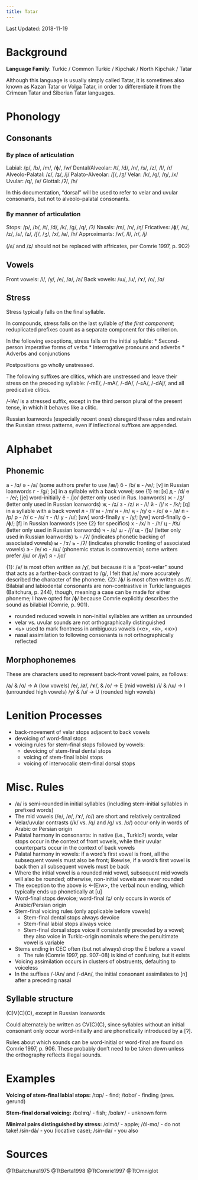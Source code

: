 ```yaml
---
title: Tatar
---
```


Last Updated: 2018-11-19

# Background

**Language Family**: Turkic / Common Turkic / Kipchak / North Kipchak / Tatar

Although this language is usually simply called Tatar, it is sometimes also known as Kazan Tatar or Volga Tatar, in order to differentiate it from the Crimean Tatar and Siberian Tatar languages.

# Phonology

## Consonants

### By place of articulation

Labial: /p/, /b/, /m/, /ɸ/, /w/
Dental/Alveolar: /t/, /d/, /n/, /s/, /z/, /l/, /r/
Alveolo-Palatal: /ɕ/, /ʑ/, /j/
Palato-Alveolar: /ʃ/, /ʒ/
Velar: /k/, /g/, /ŋ/, /x/
Uvular: /q/, /ʁ/
Glottal: /ʔ/, /h/

In this documentation, "dorsal" will be used to refer to velar and uvular consonants, but not to alveolo-palatal consonants.

### By manner of articulation

Stops: /p/, /b/, /t/, /d/, /k/, /g/, /q/, /ʔ/
Nasals: /m/, /n/, /ŋ/
Fricatives: /ɸ/, /s/, /z/, /ɕ/, /ʑ/, /ʃ/, /ʒ/, /x/, /ʁ/, /h/
Approximants: /w/, /l/, /r/, /j/

(/ɕ/ and /ʑ/ should not be replaced with affricates, per Comrie 1997, p. 902)

## Vowels

Front vowels: /i/, /y/, /e/, /ø/, /a/
Back vowels: /ɯ/, /u/, /ɤ/, /o/, /ɑ/

## Stress

Stress typically falls on the final syllable.

In compounds, stress falls on the last syllable *of the first component*; reduplicated prefixes count as a separate component for this criterion.

In the following exceptions, stress falls on the initial syllable:
* Second-person imperative forms of verbs
* Interrogative pronouns and adverbs
* Adverbs and conjunctions

Postpositions go wholly unstressed.

The following suffixes are clitics, which are unstressed and leave their stress on the preceding syllable: /-mE/, /-mA/, /-dA/, /-ɕA/, /-dAj/, and all predicative clitics.

/-lAr/ is a stressed suffix, except in the third person plural of the present tense, in which it behaves like a clitic.

Russian loanwords (especially recent ones) disregard these rules and retain the Russian stress patterns, even if inflectional suffixes are appended.

# Alphabet

## Phonemic

а - /ɑ/
ә - /a/ (some authors prefer to use /æ/)
б - /b/
в - /w/; [v] in Russian loanwords
г - /g/; [ʁ] in a syllable with a back vowel; see {1} re: [ʁ]
д - /d/
е - /e/; [je] word-initially
ё - /jo/ (letter only used in Rus. loanwords)
ж - /ʒ/ (letter only used in Russian loanwords)
җ - /ʑ/
з - /z/
и - /i/
й - /j/
к - /k/; [q] in a syllable with a back vowel
л - /l/
м - /m/
н - /n/
ң - /ŋ/
о - /o/
ө - /ø/
п - /p/
р - /r/
с - /s/
т - /t/
у - /u/; [uw] word-finally
ү - /y/; [yw] word-finally
ф - /ɸ/; [f] in Russian loanwords (see {2} for specifics)
х - /x/
һ - /h/
ц - /t͡s/ (letter only used in Russian loanwords)
ч - /ɕ/
ш - /ʃ/
щ - /ʃɕ/ (letter only used in Russian loanwords)
ъ - /ʔ/ (indicates phonetic backing of associated vowels)
ы - /ɤ/
ь - /ʔ/ (indicates phonetic fronting of associated vowels)
э - /e/
ю - /ɯ/ (phonemic status is controversial; some writers prefer /ju/ or /jy/)
я - /jɑ/

{1}: /ʁ/ is most often written as /ɣ/, but because it is a "post-velar" sound that acts as a farther-back contrast to /g/, I felt that /ʁ/ more accurately described the character of the phoneme.
{2}: /ɸ/ is most often written as /f/. Bilabial and labiodental consonants are non-contrastive in Turkic languages (Baitchura, p. 244), though, meaning a case can be made for either phoneme; I have opted for /ɸ/ because Comrie explicitly describes the sound as bilabial (Comrie, p. 901).

* rounded reduced vowels in non-initial syllables are written as unrounded
* velar vs. uvular sounds are not orthographically distinguished
* <ь> used to mark frontness in ambiguous vowels (<е>, <я>, <ю>)
* nasal assimilation to following consonants is not orthographically reflected

## Morphophonemes

These are characters used to represent back-front vowel pairs, as follows:

/a/ & /ɑ/ → A (low vowels)
/e/, /ø/, /ɤ/, & /o/ → E (mid vowels)
/i/ & /ɯ/ → I (unrounded high vowels)
/y/ & /u/ → U (rounded high vowels)

# Lenition Processes

* back-movement of velar stops adjacent to back vowels
* devoicing of word-final stops
* voicing rules for stem-final stops followed by vowels:
  * devoicing of stem-final dental stops
  * voicing of stem-final labial stops
  * voicing of intervocalic stem-final dorsal stops

# Misc. Rules

* /a/ is semi-rounded in initial syllables (including stem-initial syllables in prefixed words)
* The mid vowels (/e/, /ø/, /ɤ/, /o/) are short and relatively centralized
* Velar/uvular contrasts (/k/ vs. /q/ and /g/ vs. /ʁ/) occur only in words of Arabic or Persian origin
* Palatal harmony in consonants: in native (i.e., Turkic?) words, velar stops occur in the context of front vowels, while their uvular counterparts occur in the context of back vowels
* Palatal harmony in vowels: if a word's first vowel is front, all the subsequent vowels must also be front; likewise, if a word's first vowel is back then all subsequent vowels must be back
* Where the initial vowel is a rounded mid vowel, subsequent mid vowels will also be rounded; otherwise, non-initial vowels are never rounded
* The exception to the above is <-(E)w>, the verbal noun ending, which typically ends up phonetically at [u]
* Word-final stops devoice; word-final /ʑ/ only occurs in words of Arabic/Persian origin
* Stem-final voicing rules (only applicable before vowels)
  * Stem-final dental stops always devoice
  * Stem-final labial stops always voice
  * Stem-final dorsal stops voice if consistently preceded by a vowel; they also voice in Turkic-origin nominals where the penultimate vowel is variable
* Stems ending in CEC often (but not always) drop the E before a vowel
  * The rule (Comrie 1997, pp. 907–08) is kind of confusing, but it exists
* Voicing assimilation occurs in clusters of obstruents, defaulting to voiceless
* In the suffixes /-lAn/ and /-dAn/, the initial consonant assimilates to [n] after a preceding nasal

## Syllable structure

(C)V(C)(C), except in Russian loanwords

Could alternately be written as CV(C)(C), since syllables without an initial consonant only occur word-initially and are phonetically introduced by a [ʔ].

Rules about which sounds can be word-initial or word-final are found on Comrie 1997, p. 906. These probably don't need to be taken down unless the orthography reflects illegal sounds.

# Examples

**Voicing of stem-final labial stops:**
/tɑp/ - find; /tɑbɑ/ - finding (pres. gerund)

**Stem-final dorsal voicing:**
/bɑlɤq/ - fish; /bɑlʁɤ/ - unknown form

**Minimal pairs distinguished by stress:**
/ɑlmɑ́/ - apple; /ɑ́l-mɑ/ - do not take!
/sin-dá/ - you (locative case); /sín-da/ - you also

# Sources

@TtBaitchura1975
@TtBerta1998
@TtComrie1997
@TtOmniglot

